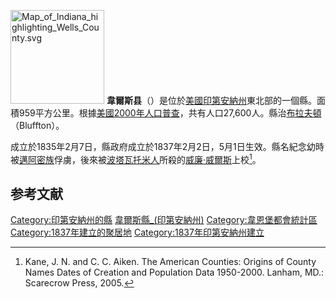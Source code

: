 {{noteTA
|G1=USState
}}

{{Otheruses|韋爾斯縣|subject=美國印地安納州的一個縣|other=同名的縣}}
[[File:Map_of_Indiana_highlighting_Wells_County.svg|150px]]
'''韋爾斯县'''（{{lang-en|Wells County}}）是位於[[美國|美國]][[印第安納州|印第安納州]]東北部的一個縣。面積959平方公里。根據[[美國2000年人口普查|美國2000年人口普查]]，共有人口27,600人。縣治[[布拉夫頓_(印第安納州)|布拉夫頓]]（Bluffton）。

成立於1835年2月7日，縣政府成立於1837年2月2日，5月1日生效。縣名紀念幼時被[[邁阿密族|邁阿密族]]俘虜，後來被[[波塔瓦托米人|波塔瓦托米人]]所殺的[[威廉·威爾斯|威廉·威爾斯]]上校<ref>Kane, J. N. and C. C. Aiken. The American Counties: Origins of County Names Dates of Creation and Population Data 1950-2000. Lanham, MD.: Scarecrow Press, 2005.</ref>。

==参考文献==
{{reflist}}

{{印第安納州}}
{{韋爾斯縣 (印地安納州)}}
{{Authority control}}

{{DEFAULTSORT:Wells County}}
[[Category:印第安納州的縣|Category:印第安納州的縣]]
[[Category:韋爾斯縣_(印第安納州)|]]
[[Category:韋恩堡都會統計區|Category:韋恩堡都會統計區]]
[[Category:1837年建立的聚居地|Category:1837年建立的聚居地]]
[[Category:1837年印第安納州建立|Category:1837年印第安納州建立]]

{{Indiana-geo-stub}}